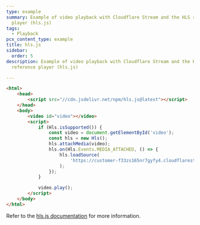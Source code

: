 ```yaml
---
type: example
summary: Example of video playback with Cloudflare Stream and the HLS reference
  player (hls.js)
tags:
  - Playback
pcx_content_type: example
title: hls.js
sidebar:
  order: 5
description: Example of video playback with Cloudflare Stream and the HLS
  reference player (hls.js)

---
```


```html
<html>
	<head>
		<script src="//cdn.jsdelivr.net/npm/hls.js@latest"></script>
	</head>
	<body>
		<video id="video"></video>
		<script>
			if (Hls.isSupported()) {
				const video = document.getElementById('video');
				const hls = new Hls();
				hls.attachMedia(video);
				hls.on(Hls.Events.MEDIA_ATTACHED, () => {
					hls.loadSource(
						'https://customer-f33zs165nr7gyfy4.cloudflarestream.com/6b9e68b07dfee8cc2d116e4c51d6a957/manifest/video.m3u8'
					);
				});
			}

			video.play();
		</script>
	</body>
</html>
```

Refer to the [hls.js documentation](https://github.com/video-dev/hls.js/blob/master/docs/API.md) for more information.
